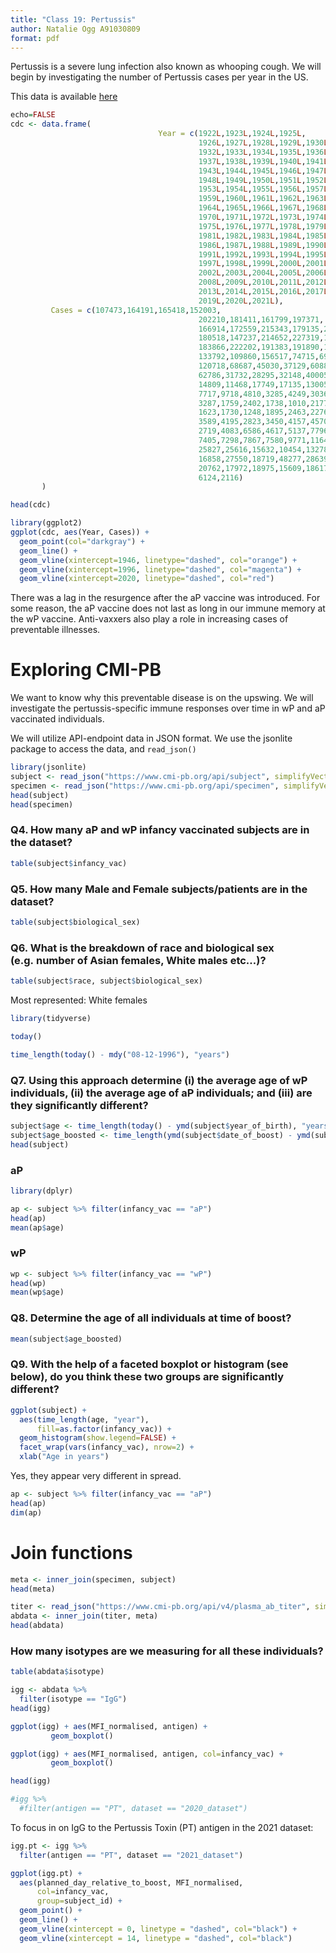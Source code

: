 ```yaml
---
title: "Class 19: Pertussis"
author: Natalie Ogg A91030809
format: pdf
---
```


Pertussis is a severe lung infection also known as whooping cough. 
We will begin by investigating the number of Pertussis cases per year in the US. 

This data is available [here](https://www.cdc.gov/pertussis/surv-reporting/cases-by-year.html)

```r
echo=FALSE
cdc <- data.frame(
                                 Year = c(1922L,1923L,1924L,1925L,
                                          1926L,1927L,1928L,1929L,1930L,1931L,
                                          1932L,1933L,1934L,1935L,1936L,
                                          1937L,1938L,1939L,1940L,1941L,1942L,
                                          1943L,1944L,1945L,1946L,1947L,
                                          1948L,1949L,1950L,1951L,1952L,
                                          1953L,1954L,1955L,1956L,1957L,1958L,
                                          1959L,1960L,1961L,1962L,1963L,
                                          1964L,1965L,1966L,1967L,1968L,1969L,
                                          1970L,1971L,1972L,1973L,1974L,
                                          1975L,1976L,1977L,1978L,1979L,1980L,
                                          1981L,1982L,1983L,1984L,1985L,
                                          1986L,1987L,1988L,1989L,1990L,
                                          1991L,1992L,1993L,1994L,1995L,1996L,
                                          1997L,1998L,1999L,2000L,2001L,
                                          2002L,2003L,2004L,2005L,2006L,2007L,
                                          2008L,2009L,2010L,2011L,2012L,
                                          2013L,2014L,2015L,2016L,2017L,2018L,
                                          2019L,2020L,2021L),
         Cases = c(107473,164191,165418,152003,
                                          202210,181411,161799,197371,
                                          166914,172559,215343,179135,265269,
                                          180518,147237,214652,227319,103188,
                                          183866,222202,191383,191890,109873,
                                          133792,109860,156517,74715,69479,
                                          120718,68687,45030,37129,60886,
                                          62786,31732,28295,32148,40005,
                                          14809,11468,17749,17135,13005,6799,
                                          7717,9718,4810,3285,4249,3036,
                                          3287,1759,2402,1738,1010,2177,2063,
                                          1623,1730,1248,1895,2463,2276,
                                          3589,4195,2823,3450,4157,4570,
                                          2719,4083,6586,4617,5137,7796,6564,
                                          7405,7298,7867,7580,9771,11647,
                                          25827,25616,15632,10454,13278,
                                          16858,27550,18719,48277,28639,32971,
                                          20762,17972,18975,15609,18617,
                                          6124,2116)
       )
```

```r
head(cdc)
```

```r
library(ggplot2)
ggplot(cdc, aes(Year, Cases)) +
  geom_point(col="darkgray") +
  geom_line() +
  geom_vline(xintercept=1946, linetype="dashed", col="orange") +
  geom_vline(xintercept=1996, linetype="dashed", col="magenta") + 
  geom_vline(xintercept=2020, linetype="dashed", col="red")
```

There was a lag in the resurgence after the aP vaccine was introduced. For some reason, the aP vaccine does not last as long in our immune memory at the wP vaccine. Anti-vaxxers also play a role in increasing cases of preventable illnesses. 


# Exploring CMI-PB

We want to know why this preventable disease is on the upswing. We will investigate the pertussis-specific immune responses over time in wP and aP vaccinated individuals. 

We will utilize API-endpoint data in  JSON format. We use the jsonlite package to access the data, and `read_json()` 

```r
library(jsonlite)
subject <- read_json("https://www.cmi-pb.org/api/subject", simplifyVector = TRUE) 
specimen <- read_json("https://www.cmi-pb.org/api/specimen", simplifyVector = TRUE) 
head(subject)
head(specimen)
```

### Q4. How many aP and wP infancy vaccinated subjects are in the dataset?
```r
table(subject$infancy_vac)
```


### Q5. How many Male and Female subjects/patients are in the dataset?

```r
table(subject$biological_sex)
```


### Q6. What is the breakdown of race and biological sex (e.g. number of Asian females, White males etc…)?

```r
table(subject$race, subject$biological_sex)
```

Most represented: White females


```r
library(tidyverse)
```

```r
today()
```

```r
time_length(today() - mdy("08-12-1996"), "years")
```


### Q7. Using this approach determine (i) the average age of wP individuals, (ii) the average age of aP individuals; and (iii) are they significantly different?

```r
subject$age <- time_length(today() - ymd(subject$year_of_birth), "years")
subject$age_boosted <- time_length(ymd(subject$date_of_boost) - ymd(subject$year_of_birth), "years")
head(subject)
```

### aP
```r
library(dplyr)

ap <- subject %>% filter(infancy_vac == "aP")
head(ap)
mean(ap$age)
```
### wP 
```r
wp <- subject %>% filter(infancy_vac == "wP")
head(wp)
mean(wp$age)
```

### Q8. Determine the age of all individuals at time of boost?

```r
mean(subject$age_boosted)
```

### Q9. With the help of a faceted boxplot or histogram (see below), do you think these two groups are significantly different?

```r
ggplot(subject) +
  aes(time_length(age, "year"),
      fill=as.factor(infancy_vac)) +
  geom_histogram(show.legend=FALSE) +
  facet_wrap(vars(infancy_vac), nrow=2) +
  xlab("Age in years")
```

Yes, they appear very different in spread. 


```r
ap <- subject %>% filter(infancy_vac == "aP")
head(ap)
dim(ap)
```

# Join functions

```r
meta <- inner_join(specimen, subject)
head(meta)
```

```r
titer <- read_json("https://www.cmi-pb.org/api/v4/plasma_ab_titer", simplifyVector = TRUE) 
abdata <- inner_join(titer, meta)
head(abdata)
```

### How many isotypes are we measuring for all these individuals? 

```r
table(abdata$isotype)
```

```r
igg <- abdata %>% 
  filter(isotype == "IgG")
head(igg)
```

```r
ggplot(igg) + aes(MFI_normalised, antigen) +
         geom_boxplot() 
```

```r
ggplot(igg) + aes(MFI_normalised, antigen, col=infancy_vac) +
         geom_boxplot() 
```

```r
head(igg)
```
```r
#igg %>% 
  #filter(antigen == "PT", dataset == "2020_dataset")
```


To focus in on IgG to the Pertussis Toxin (PT) antigen in the 2021 dataset: 

```r
igg.pt <- igg %>% 
  filter(antigen == "PT", dataset == "2021_dataset")
```

```r
ggplot(igg.pt) +
  aes(planned_day_relative_to_boost, MFI_normalised, 
      col=infancy_vac, 
      group=subject_id) + 
  geom_point() +
  geom_line() + 
  geom_vline(xintercept = 0, linetype = "dashed", col="black") +
  geom_vline(xintercept = 14, linetype = "dashed", col="black")
```







